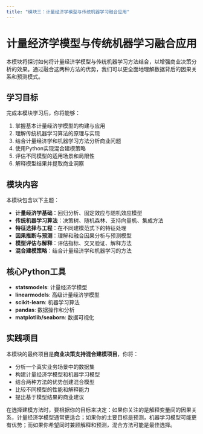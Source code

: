 ```yaml
---
title: "模块三：计量经济学模型与传统机器学习融合应用"
---
```


# 计量经济学模型与传统机器学习融合应用

本模块将探讨如何将计量经济学模型与传统机器学习方法结合，以增强商业决策分析的效果。通过融合这两种方法的优势，我们可以更全面地理解数据背后的因果关系和预测模式。

## 学习目标

完成本模块学习后，你将能够：

1. 掌握基本计量经济学模型的构建与应用
2. 理解传统机器学习算法的原理与实现
3. 结合计量经济学和机器学习方法分析商业问题
4. 使用Python实现混合建模策略
5. 评估不同模型的适用场景和局限性
6. 解释模型结果并提取商业洞察

## 模块内容

本模块包含以下主题：

:::{.important}
- **计量经济学基础**：回归分析、固定效应与随机效应模型
- **传统机器学习算法**：决策树、随机森林、支持向量机、集成方法
- **特征选择与工程**：在不同建模范式下的特征处理
- **因果推断与预测**：理解和融合因果分析与预测模型
- **模型评估与解释**：评估指标、交叉验证、解释方法
- **混合建模策略**：结合计量经济学和机器学习的方法
:::

## 核心Python工具

- **statsmodels**: 计量经济学模型
- **linearmodels**: 高级计量经济学模型
- **scikit-learn**: 机器学习算法
- **pandas**: 数据操作和分析
- **matplotlib/seaborn**: 数据可视化

## 实践项目

本模块的最终项目是**商业决策支持混合建模项目**，你将：

- 分析一个真实业务场景中的数据集
- 构建计量经济学模型和机器学习模型
- 结合两种方法的优势创建混合模型
- 比较不同模型的性能和解释能力
- 提出基于模型结果的商业建议

:::{.tip}
在选择建模方法时，要根据你的目标来决定：如果你关注的是解释变量间的因果关系，计量经济学模型通常更适合；如果你的主要目标是预测，机器学习模型可能更有优势；而如果你希望同时兼顾解释和预测，混合方法可能是最佳选择。
::: 